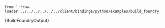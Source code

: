     from '!!raw-loader!../../../../../../client/bindings/python/examples/build_foundry.py';

<CodeBlock className="language-python">
    {BuildFoundryOutput}
</CodeBlock>